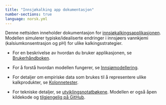 ```yaml
---
title: "Innsjøkalking app dokumentasjon"
number-sections: true
language: norsk.yml
---
```


Denne nettsiden inneholder dokumentasjon for [innsjøkalkingsapplikasjonen](https://lake-liming.p.niva.no/). Modellen simulerer typiske/idealiserte endringer i innsjøers vannkjemi (kalsiumkonsentrasjon og pH) for ulike kalkingsstrategier.

 * For en beskrivelse av hvordan du bruker applikasjonen, se [Brukerhåndboken](https://nivanorge.github.io/lake_liming_app/user-guide.html).

 * For å forstå hvordan modellen fungerer, se [Innsjømodellering](https://nivanorge.github.io/lake_liming_app/lake-modelling.html).

 * For detaljer om empiriske data som brukes til å representere ulike kalkprodukter, se [Kolonnetester](https://nivanorge.github.io/lake_liming_app/column-tests.html).

 * For tekniske detaljer, se [utviklingsnotatbøkene](https://github.com/NIVANorge/lake_liming_app/tree/main/notebooks#development-notebooks). Modellen er også åpen kildekode og [tilgjengelig på GitHub](https://github.com/NIVANorge/lake_liming_app).